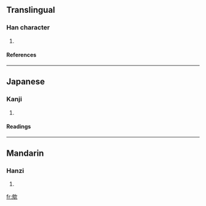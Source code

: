 ==Translingual==
===Han character===
{{Han char|rn=76|rad=欠|as=10|sn=14|four=2738<sub>2</sub>|canj=竹火弓人 (HFNO)}}
# {{defn|Han|sort=欠10}}
====References====
{{Han ref|kx=0571.100|dkj=16168|dj=0959.070|hdz=32148.060|uh=6B4D|ud=27469|bh=E264|bd=57956}}

----
==Japanese==
===Kanji===
{{ja-kanji|grade=|rs=欠10}}
# {{defn|Japanese}} 
====Readings====
{{ja-readings|on=[[お]] (o), [[う]] (u), [[おう]] (ō)|kun=[[はく]] (haku)}}

----
==Mandarin==
===Hanzi===
{{cmn-hanzi|pin=[[wū]] (wu1)|wg=wu<sup>1</sup>}}
# {{defn|Mandarin}}

[[fr:歍]]